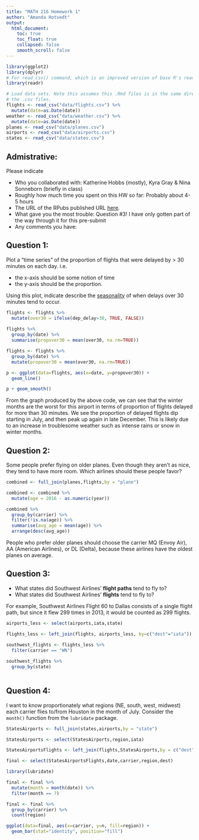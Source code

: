 ```yaml
---
title: "MATH 216 Homework 1"
author: "Amanda Hotvedt"
output:
  html_document:
    toc: true
    toc_float: true
    collapsed: false
    smooth_scroll: false
---
```


```r
library(ggplot2)
library(dplyr)
# For read_csv() command, which is an improved version of base R's read.csv()
library(readr) 

# Load data sets. Note this assumes this .Rmd files is in the same directory as
# the .csv files.
flights <- read_csv("data/flights.csv") %>% 
  mutate(date=as.Date(date))
weather <- read_csv("data/weather.csv") %>% 
  mutate(date=as.Date(date))
planes <- read_csv("data/planes.csv")
airports <- read_csv("data/airports.csv")
states <- read_csv("data/states.csv")
```





## Admistrative:

Please indicate

* Who you collaborated with: Katherine Hobbs (mostly), Kyra Gray & Nina Sonneborn (briefly in class)
* Roughly how much time you spent on this HW so far: Probably about 4-5 hours
* The URL of the RPubs published URL [here](http://rpubs.com/ahotvedt/213269).
* What gave you the most trouble: Question #3! I have only gotten part of the way through it for this pre-submit
* Any comments you have:





## Question 1:

Plot a "time series" of the proportion of flights that were delayed by > 30 minutes on each day.  i.e.
 
* the x-axis should be some notion of time
* the y-axis should be the proportion.

Using this plot, indicate describe the
[seasonality](https://en.wikipedia.org/wiki/Seasonality) of when delays over 30
minutes tend to occur.

```r

flights <- flights %>% 
  mutate(over30 = ifelse(dep_delay>30, TRUE, FALSE))
  
flights %>%   
  group_by(date) %>% 
  summarise(propover30 = mean(over30, na.rm=TRUE))

flights <- flights %>% 
  group_by(date) %>% 
  mutate(propover30 = mean(over30, na.rm=TRUE))

p <- ggplot(data=flights, aes(x=date, y=propover30)) +
  geom_line()

p + geom_smooth()


```

From the graph produced by the above code, we can see that the winter months are the worst for this airport in terms of proportion of flights delayed for more than 30 minutes. We see the proportion of delayed flights dip starting in July, and then peak up again in late December. This is likely due to an increase in troublesome weather such as intense rains or snow in winter months.


## Question 2:

Some people prefer flying on older planes.  Even though they aren't as nice,
they tend to have more room.  Which airlines should these people favor?

```r
 
combined <- full_join(planes,flights,by = "plane")

combined <- combined %>% 
  mutate(age = 2016 - as.numeric(year))

combined %>% 
  group_by(carrier) %>% 
  filter(!is.na(age)) %>% 
  summarise(avg_age = mean(age)) %>% 
  arrange(desc(avg_age))

```

People who prefer older planes should choose the carrier MQ (Envoy Air), AA (American Airlines), or DL (Delta), because these airlines have the oldest planes on average.



## Question 3:

* What states did Southwest Airlines' **flight paths** tend to fly to?
* What states did Southwest Airlines' **flights** tend to fly to?

For example, Southwest Airlines Flight 60 to Dallas consists of a single flight
path, but since it flew 299 times in 2013, it would be counted as 299 flights.

```r

airports_less <- select(airports,iata,state)

flights_less <- left_join(flights, airports_less, by=c("dest"="iata"))

southwest_flights <- flights_less %>% 
  filter(carrier == "WN")
  
southwest_flights %>% 
  group_by(state)
  

```





## Question 4:

I want to know proportionately what regions (NE, south, west, midwest) each 
carrier flies to/from Houston in the month of July.  Consider the `month()`
function from the `lubridate` package.

```r

StatesAirports <- full_join(states,airports,by = "state")

StatesAirports <- select(StatesAirports,region,iata)

StatesAirportsFlights <- left_join(flights,StatesAirports,by = c("dest" = "iata"))

final <- select(StatesAirportsFlights,date,carrier,region,dest)

library(lubridate)

final <- final %>% 
  mutate(month = month(date)) %>% 
  filter(month == 7)

final <- final %>% 
  group_by(carrier) %>% 
  count(region)

ggplot(data=final, aes(x=carrier, y=n, fill=region)) +
  geom_bar(stat="identity", position="fill")


```
